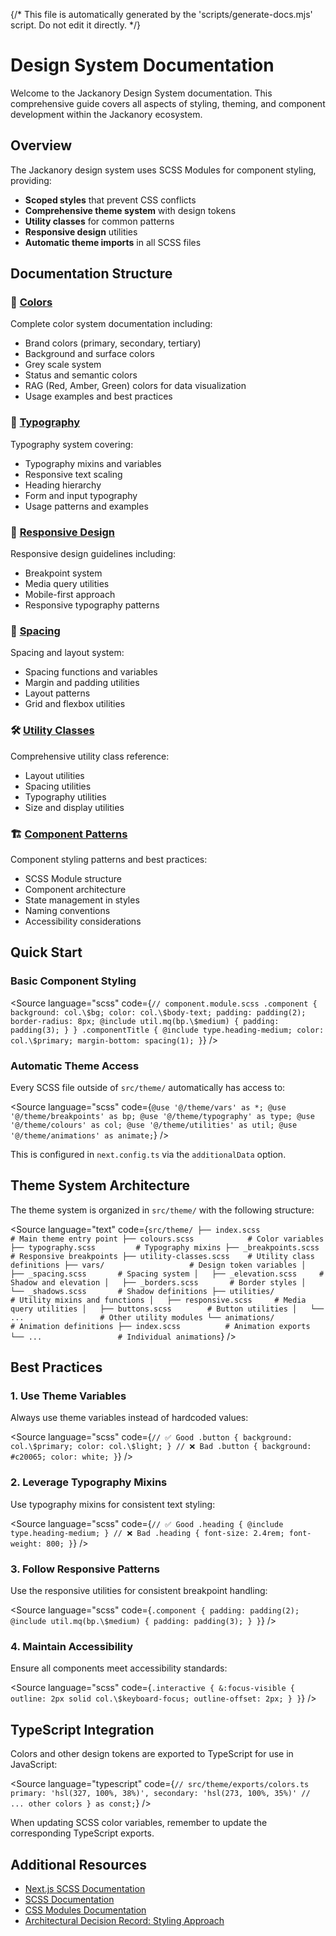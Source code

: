 {/* This file is automatically generated by the 'scripts/generate-docs.mjs' script. Do not edit it directly. */}

<Meta title="Design System/Introduction" />

# Design System Documentation

Welcome to the Jackanory Design System documentation. This comprehensive guide covers all aspects of styling, theming, and component development within the Jackanory ecosystem.

## Overview

The Jackanory design system uses SCSS Modules for component styling, providing:

- **Scoped styles** that prevent CSS conflicts
- **Comprehensive theme system** with design tokens
- **Utility classes** for common patterns
- **Responsive design** utilities
- **Automatic theme imports** in all SCSS files

## Documentation Structure

### 🎨 [Colors](/docs/design-system-colors--docs)

Complete color system documentation including:

- Brand colors (primary, secondary, tertiary)
- Background and surface colors
- Grey scale system
- Status and semantic colors
- RAG (Red, Amber, Green) colors for data visualization
- Usage examples and best practices

### 📝 [Typography](/docs/design-system-typography--docs)

Typography system covering:

- Typography mixins and variables
- Responsive text scaling
- Heading hierarchy
- Form and input typography
- Usage patterns and examples

### 📱 [Responsive Design](/docs/design-system-responsive--docs)

Responsive design guidelines including:

- Breakpoint system
- Media query utilities
- Mobile-first approach
- Responsive typography patterns

### 📏 [Spacing](/docs/design-system-spacing--docs)

Spacing and layout system:

- Spacing functions and variables
- Margin and padding utilities
- Layout patterns
- Grid and flexbox utilities

### 🛠️ [Utility Classes](/docs/design-system-utility-classes--docs)

Comprehensive utility class reference:

- Layout utilities
- Spacing utilities
- Typography utilities
- Size and display utilities

### 🏗️ [Component Patterns](/docs/design-system-component-patterns--docs)

Component styling patterns and best practices:

- SCSS Module structure
- Component architecture
- State management in styles
- Naming conventions
- Accessibility considerations

## Quick Start

### Basic Component Styling

<Source
  language="scss"
  code={`// component.module.scss
  .component {
    background: col.\$bg;
    color: col.\$body-text;
    padding: padding(2);
    border-radius: 8px;
    @include util.mq(bp.\$medium) {
      padding: padding(3);
    }
  }
  .componentTitle {
    @include type.heading-medium;
    color: col.\$primary;
    margin-bottom: spacing(1);
}`}
/>

### Automatic Theme Access

Every SCSS file outside of `src/theme/` automatically has access to:

<Source
  language="scss"
  code={`@use '@/theme/vars' as *;
  @use '@/theme/breakpoints' as bp;
  @use '@/theme/typography' as type;
  @use '@/theme/colours' as col;
  @use '@/theme/utilities' as util;
@use '@/theme/animations' as animate;`}
/>

This is configured in `next.config.ts` via the `additionalData` option.

## Theme System Architecture

The theme system is organized in `src/theme/` with the following structure:

<Source
  language="text"
  code={`src/theme/
  ├── index.scss              # Main theme entry point
  ├── colours.scss            # Color variables
  ├── typography.scss         # Typography mixins
  ├── _breakpoints.scss       # Responsive breakpoints
  ├── utility-classes.scss    # Utility class definitions
  ├── vars/                   # Design token variables
  │   ├── _spacing.scss       # Spacing system
  │   ├── _elevation.scss     # Shadow and elevation
  │   ├── _borders.scss       # Border styles
  │   └── _shadows.scss       # Shadow definitions
  ├── utilities/              # Utility mixins and functions
  │   ├── responsive.scss     # Media query utilities
  │   ├── buttons.scss        # Button utilities
  │   └── ...                 # Other utility modules
  └── animations/             # Animation definitions
      ├── index.scss          # Animation exports
    └── ...                 # Individual animations`}
/>

## Best Practices

### 1. Use Theme Variables

Always use theme variables instead of hardcoded values:

<Source
  language="scss"
  code={`// ✅ Good
  .button {
    background: col.\$primary;
    color: col.\$light;
  }
  // ❌ Bad
  .button {
    background: #c20065;
    color: white;
}`}
/>

### 2. Leverage Typography Mixins

Use typography mixins for consistent text styling:

<Source
  language="scss"
  code={`// ✅ Good
  .heading {
    @include type.heading-medium;
  }
  // ❌ Bad
  .heading {
    font-size: 2.4rem;
    font-weight: 800;
}`}
/>

### 3. Follow Responsive Patterns

Use the responsive utilities for consistent breakpoint handling:

<Source
  language="scss"
  code={`.component {
    padding: padding(2);
    @include util.mq(bp.\$medium) {
      padding: padding(3);
    }
}`}
/>

### 4. Maintain Accessibility

Ensure all components meet accessibility standards:

<Source
  language="scss"
  code={`.interactive {
    &:focus-visible {
      outline: 2px solid col.\$keyboard-focus;
      outline-offset: 2px;
    }
}`}
/>

## TypeScript Integration

Colors and other design tokens are exported to TypeScript for use in JavaScript:

<Source
  language="typescript"
  code={`// src/theme/exports/colors.ts
    primary: 'hsl(327, 100%, 38%)',
    secondary: 'hsl(273, 100%, 35%)'
    // ... other colors
} as const;`}
/>

When updating SCSS color variables, remember to update the corresponding TypeScript exports.

## Additional Resources

- [Next.js SCSS Documentation](https://nextjs.org/docs/app/building-your-application/styling/sass)
- [SCSS Documentation](https://sass-lang.com/documentation)
- [CSS Modules Documentation](https://github.com/css-modules/css-modules)
- [Architectural Decision Record: Styling Approach](../architectural-descisions/adr-004-styling-approach.md)

